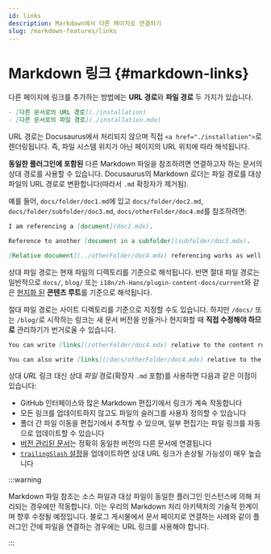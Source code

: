 ```yaml
---
id: links
description: Markdown에서 다른 페이지로 연결하기
slug: /markdown-features/links
---
```


# Markdown 링크 {#markdown-links}

다른 페이지에 링크를 추가하는 방법에는 **URL 경로**와 **파일 경로** 두 가지가 있습니다.

```md
- [다른 문서로의 URL 경로](./installation)
- [다른 문서로의 파일 경로](./installation.mdx)
```

URL 경로는 Docusaurus에서 처리되지 않으며 직접 `<a href="./installation">`로 렌더링됩니다. 즉, 파일 시스템 위치가 아닌 페이지의 URL 위치에 따라 해석됩니다.

**동일한 플러그인에 포함된** 다른 Markdown 파일을 참조하려면 연결하고자 하는 문서의 상대 경로를 사용할 수 있습니다. Docusaurus의 Markdown 로더는 파일 경로를 대상 파일의 URL 경로로 변환합니다(따라서 `.md` 확장자가 제거됨).

예를 들어, `docs/folder/doc1.md`에 있고 `docs/folder/doc2.md`, `docs/folder/subfolder/doc3.md`, `docs/otherFolder/doc4.md`를 참조하려면:

```md title="docs/folder/doc1.md"
I am referencing a [document](doc2.mdx).

Reference to another [document in a subfolder](subfolder/doc3.mdx).

[Relative document](../otherFolder/doc4.mdx) referencing works as well.
```

상대 파일 경로는 현재 파일의 디렉토리를 기준으로 해석됩니다. 반면 절대 파일 경로는 일반적으로 `docs/`, `blog/` 또는 `i18n/zh-Hans/plugin-content-docs/current`와 같은 [현지화 된](../../i18n/i18n-tutorial.mdx) **콘텐츠 루트**를 기준으로 해석됩니다.

절대 파일 경로는 사이트 디렉토리를 기준으로 지정할 수도 있습니다. 하지만 `/docs/` 또는 `/blog/`로 시작하는 링크는 새 문서 버전을 만들거나 현지화할 때 **직접 수정해야 하므로** 관리하기가 번거로울 수 있습니다.

```md
You can write [links](/otherFolder/doc4.mdx) relative to the content root (`/docs/`).

You can also write [links](/docs/otherFolder/doc4.mdx) relative to the site directory, but it's not recommended.
```

상대 _URL_ 링크 대신 상대 _파일_ 경로(확장자 `.md` 포함)를 사용하면 다음과 같은 이점이 있습니다:

- GitHub 인터페이스와 많은 Markdown 편집기에서 링크가 계속 작동합니다
- 모든 링크를 업데이트하지 않고도 파일의 슬러그를 사용자 정의할 수 있습니다
- 폴더 간 파일 이동을 편집기에서 추적할 수 있으며, 일부 편집기는 파일 링크를 자동으로 업데이트할 수 있습니다
- [버전 관리된 문서](../docs/versioning.mdx)는 정확히 동일한 버전의 다른 문서에 연결됩니다
- [`trailingSlash` 설정](../../api/docusaurus.config.js.mdx#trailingSlash)을 업데이트하면 상대 URL 링크가 손상될 가능성이 매우 높습니다

:::warning

Markdown 파일 참조는 소스 파일과 대상 파일이 동일한 플러그인 인스턴스에 의해 처리되는 경우에만 작동합니다. 이는 우리의 Markdown 처리 아키텍처의 기술적 한계이며 향후 수정될 예정입니다. 블로그 게시물에서 문서 페이지로 연결하는 사례와 같이 플러그인 간에 파일을 연결하는 경우에는 URL 링크를 사용해야 합니다.

:::
